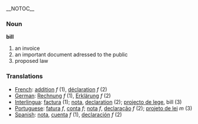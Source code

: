 __NOTOC__

=== Noun ===

'''bill'''

#an invoice 
#an important document adressed to the public
#proposed law

=== Translations ===

*[[French]]: [[addition]] ''f'' (1), [[déclaration]] ''f'' (2)
*[[German]]: [[Rechnung]] ''f'' (1), [[Erklärung]] ''f'' (2)
*[[Interlingua]]: [[factura]] (1); [[nota]], [[declaration]] (2); [[projecto de lege]], bill (3)
*[[Portuguese]]: [[fatura]] ''f'', [[conta]] ''f''; [[nota]] ''f'', [[declaração]] ''f'' (2); [[projeto de lei]] ''m'' (3)
*[[Spanish]]: [[nota]], [[cuenta]] ''f'' (1), [[declaración]] ''f'' (2)